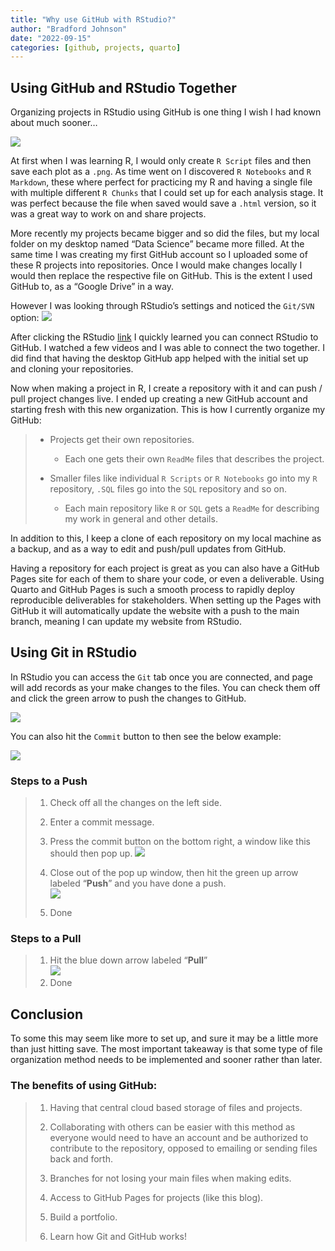 ```yaml
---
title: "Why use GitHub with RStudio?"
author: "Bradford Johnson"
date: "2022-09-15"
categories: [github, projects, quarto]
---
```


## **Using GitHub and RStudio Together**

Organizing projects in RStudio using GitHub is one thing I wish I had known about much sooner...

![](yancy-min-842ofHC6MaI-unsplash.jpg)

At first when I was learning R, I would only create `R Script` files and then save each plot as a `.png`. As time went on I discovered `R Notebooks` and `R Markdown`, these where perfect for practicing my R and having a single file with multiple different `R Chunks` that I could set up for each analysis stage. It was perfect because the file when saved would save a `.html` version, so it was a great way to work on and share projects.

More recently my projects became bigger and so did the files, but my local folder on my desktop named "Data Science" became more filled. At the same time I was creating my first GitHub account so I uploaded some of these R projects into repositories. Once I would make changes locally I would then replace the respective file on GitHub. This is the extent I used GitHub to, as a "Google Drive" in a way.

However I was looking through RStudio's settings and noticed the `Git/SVN` option: ![](r-settings.png)

After clicking the RStudio [link](https://support.rstudio.com/hc/en-us/articles/200532077?version=2022.07.1%2B554&mode=desktop) I quickly learned you can connect RStudio to GitHub. I watched a few videos and I was able to connect the two together. I did find that having the desktop GitHub app helped with the initial set up and cloning your repositories.

Now when making a project in R, I create a repository with it and can push / pull project changes live. I ended up creating a new GitHub account and starting fresh with this new organization. This is how I currently organize my GitHub:

> -   Projects get their own repositories.
>
>     -   Each one gets their own `ReadMe` files that describes the project.
>
> -   Smaller files like individual `R Scripts` or `R Notebooks` go into my `R` repository, `.SQL` files go into the `SQL` repository and so on.
>
>     -   Each main repository like `R` or `SQL` gets a `ReadMe` for describing my work in general and other details.

In addition to this, I keep a clone of each repository on my local machine as a backup, and as a way to edit and push/pull updates from GitHub.

Having a repository for each project is great as you can also have a GitHub Pages site for each of them to share your code, or even a deliverable. Using Quarto and GitHub Pages is such a smooth process to rapidly deploy reproducible deliverables for stakeholders. When setting up the Pages with GitHub it will automatically update the website with a push to the main branch, meaning I can update my website from RStudio.

## Using Git in RStudio

In RStudio you can access the `Git` tab once you are connected, and page will add records as your make changes to the files. You can check them off and click the green arrow to push the changes to GitHub.

![](r-git.png)

You can also hit the `Commit` button to then see the below example:

![](r-commit.png)

### Steps to a Push

> 1.  Check off all the changes on the left side.
>
> 2.  Enter a commit message.
>
> 3.  Press the commit button on the bottom right, a window like this should then pop up. ![](r-commit2.png)
>
> 4.  Close out of the pop up window, then hit the green up arrow labeled "**Push**" and you have done a push.\
>     ![](r-push-pull.png)
>
> 5.  Done

### Steps to a Pull

> 1.  Hit the blue down arrow labeled "**Pull**"\
>     ![](r-push-pull.png)
> 2.  Done

## Conclusion

To some this may seem like more to set up, and sure it may be a little more than just hitting save. The most important takeaway is that some type of file organization method needs to be implemented and sooner rather than later.

### The benefits of using GitHub:

> 1.  Having that central cloud based storage of files and projects.
>
> 2.  Collaborating with others can be easier with this method as everyone would need to have an account and be authorized to contribute to the repository, opposed to emailing or sending files back and forth.
>
> 3.  Branches for not losing your main files when making edits.
>
> 4.  Access to GitHub Pages for projects (like this blog).
>
> 5.  Build a portfolio.
>
> 6.  Learn how Git and GitHub works!
